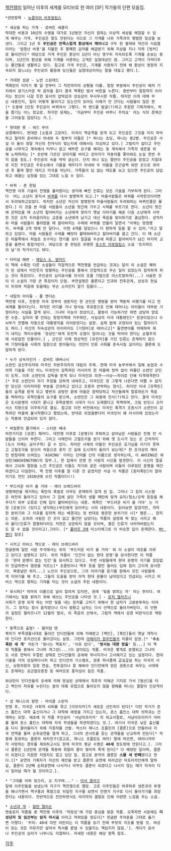 [[핵전쟁]]이 일어난 이후의 세계를 모티브로 한 여러 [SF] 작가들의 단편 모음집.

 *관련항목 - [[뉴클리어 아포칼립스]]

 * 세상을 파는 가게 - 로버트 셰클리 
 막대한 비용과 10년의 수명을 대가로 1년동안 자신이 원하는 이상적 세상을 체험할 수 있게 해주는 가게. 주인공은 말도 안된다는 식으로 그 가게를 나와 가족과의 평범한 일상을 보낸다. 그리고 1년 후 '''주인공은 만족스럽게 환상에서 깨어나고''' 구두 한 켤레와 약간의 식료품이라는 '엄청난 비용'을 지불한 후 황폐한 감자를 배급받기 위해 지상을 지나 지하 [벙커]로 돌아간다[* 여담으로 가게 주인은 환상이 1년이 아닌 영구히 지속되도록 기계를 손보는 중이며, 1년간의 환상을 위해 기계를 사용하는 고객은 실험대상인 셈. 그리고 고객이 가져다주는 물건들로 생활하고 있다. 참고로 가게 주인은, 기계를 사용하기 전에 왜 환상이 영원히 지속되지 않느냐는 주인공의 물음에 당신들은 실험대상이라는 말을 대놓고 했다.].

 * 거대한 섬광 - 노먼 스핀래드 
 핵폭탄이 터지기 몇 달 전부터 그 직전까지의 상황을 다룸. 절정 부분에서 주인공이 해저 기지에서 광기스러운 락 음악을 듣다 결국 핵폭탄 발사 버튼을 누른다. 중반부터 절정까지 이어지는 정신이 나갈 듯한 묘사의 압박감과 상승감이 무시무시한 작품. 하지만 이게 대체 무슨 내용인지, 일이 어떻게 돌아가고 있는건지 읽어도 이해가 안 간다는 사람들이 많은 편[* 도중에 1인칭 주인공이 바뀌어서 그렇다. 락 밴드를 발굴(?)하고 후원한 기획자에서, 락을 즐기는 어느 장교로. 하지만 문제는, '지금부터 주인공 바뀌니 주의요' 라는 식의 경계선을 그어놓질 않았다는 거.].

 * 현대판 롯 - 워드 무어
 성경패러디. 현대판 [소돔과 고모라]. 미국이 핵공격을 받게 되고 주인공은 그것을 미리 파악하고 철저히 준비하나 아내와 두 철부지 아들은 [* 하나는 초딩, 하나는 중2병. 주인공은 사실 이 둘이 정말 자신의 친자식이 맞는지에 대해서도 의심하고 있다.] 그럴리가 없다고 주인공을 나무라고 계속해서 터무니 없고 배부른 요구를 해대는 둥 계속해서 가족의 생존을 위해 노력하려는 [* 초반에 기르던 강아지를 버리고 강아지가 자동차를 쫓아와도 눈길 한번 주지 않을 정도.] 주인공의 속을 박박 긁는다. 단지 하나 있는 딸만이 주인공을 믿었고 지칠대로 지친 주인공은 주유소에서 기름을 채우다가 아내와 두 아들을 은근슬쩍 외딴 곳으로 꾀어낸 후 몰래 딸만 데리고 미국을 떠난다. 가족들의 답 없는 태도를 보고 있으면 주인공의 답답하고 애끓는 심정을 있는 그대로 느낄 수 있다.

 * 바퀴 - 존 윈덤
 핵전쟁 이후 기술이 전쟁을 불러왔다는 생각에 빠진 인류는 모든 기술을 거부하게 된다. 그러다  어느 소년이 혼자서 [[바퀴]]를 다시 발명하게 되고.[* 마을사람들은 바퀴를 사악한것이라면서 두려워하고있었다. 하지만 소년은 자신이 발명한게 마을사람들이 두려워하는 바퀴인줄은 몰랐다.] 이 것을 본 마을 사람들이 소년을 헛간에 가두고 사제를 부르기로 한다. 소년이 헛간에 갇혀있을 때 소년의 할아버지는 소년에게 찾아가 옛날 이야기를 해준 다음 소년에게 사악한 것은 오직 두려움이라는 교훈을 소년에게 남기고 대신 죽음을 맞이하기로 결심한다. 성직자와 마을 사람들이 몰려왔을 때 할아버지는 수레에 바퀴를 만들어 달면서 "어제는 멍청했지. 바퀴를 2개 밖에 안 달다니. 이젠 4개를 달았으니 더 편하게 일을 할 수 있어."라고 말하고 있었다. 마을 사람들은 수레를 빼앗아 불태워버리고 할아버지를 끌고 간다. 이 때 소년은 마을쪽에서 하늘로 솟구치는 연기를 보다 얼굴을 두손에 파묻고 할아버지가 남긴 마지막 교훈을 울면서 중얼거린다. 여담으로 존 윈덤은 유명한 [[포스트 아포칼립스]] 소설 '트리피드의 날'의 작가이기도 하다.

 * 터미널 해변 - [[제임스 G. 발라드]] 
 이 책에 수록된 다른 소설들이 직접적으로 핵전쟁을 언급하는 것과는 달리 이 소설은 폐허가 된 섬에서 미친듯이 방황하는 주인공을 통해서 간접적으로 무슨 일이 있었는지 짐작하게 하는 것이 특징이다. 주인공의 심리묘사를 의식의 흐름 기법으로 아스트랄하게(...) 서술한 것이 이 소설의 가장 큰 특징이자 단점. 부연설명은 물론이고 인과와 전후관계, 상상과 현실이 뒤섞여 처음에 읽을때는 무슨 소리인지 알기 힘들다...

 * 내일의 아이들 - 폴 앤더슨
 핵전쟁 이후, 잔존한 미국 정부의 생존자인 한 군인은 명령을 받아 핵동력 비행기를 타고 전세계를 돌아다닌다. 하지만 어디를 가나 방사능 후유증으로 인해 태어나는 아이들이 대부분 기형이라는 사실을 알게 된다. 그나마 지능이 정상이고, 활동이 가능하기만 하면 상당히 양호한 수준. 심지어 몇 안되는 청정지역에 거주하던, 사실상의 미국 대통령인[* 장관이었으나 수뇌부가 전멸해 자동으로 대통령직을 이어받았다는 설정. 실제 법에 규정되어 있는 절차이기도 하다.] 자신의 직속상관의 아이마저도 [기형아]로 태어나고[* 돌연변이를 억제하며 제거 내지는 격리수용해 '정상인'에게 유전적 오염이 일어나는 것을 막아야 한다는 순혈주의에 사로잡힌 인물이다.] , 군인은 이제 정상적인 [유전자]를 가진 인류는 존재하지 않으며 기형아들을 사회의 일원으로 받아들이는 것만이 인류 사회를 존속시킬 길이라는 결론에 도달하게 된다.

 * 누가 상속자인가 - 로버트 애버나시 
 소련인 공산주의자와 미국인 자본주의자의 대립이 주제. 한때 미국 농무부에서 일해 농업과 수의학 기술을 가진 어느 미국인이 감독하던 러시아의 한 마을에 정처 없이 떠돌던 소련인 군인이 도착. 이후 소련인의 감독을 받게 되나 미국인과 의견~~사상~~차이로 인해 티격태격한다[* 주로 소련인이 자기 주장을 강하게 내세우고, 미국인은 정 그렇게 나온다면 어쩔 수 없지만 당신은 이러저러한 부분을 간과하고 있다고 조용히 반박하는 형식]. 하지만 이내 [유목민]들의 습격을 받게 되고 몇번의 공방전 끝에 마을은 함락당하고 자신들에게 합류하든가 죽음을 택하라는 유목민들의 요구를 받으며, 소련인은 그 와중에 전사(?)하고 만다. 결국 미국인은 도시문명의 시대가 끝나고 유목문명의 시대가 다시 도래했다고 독백하며, 크림 반도나 코카서스 지방으로 이주하기로 결심. 참고로 이전 버전에서는 미국인 폭격기 조종사가 소련인이 감독하던 마을에 불시착했다고 했었는데, 반대로 되었을뿐더러 미국인이 왜 러시아에 있었는지는 작중에 언급되어 있지 않다.

 * 바빌론의 물가에서 - 스티븐 배네 
 마찬가지로 [성경] 패러디. 대전쟁 이후로 [문명]이 후퇴하고 살아남은 사람들은 전쟁 전 사람들을 신이라 부른다. 그리고 사제만이 고철조각을 얻기 위해 옛 도시가 있는 곳 근처까지(도시 자체는 금지구역) 갈 수 있다. 하지만 사제의 아들인 주인공은 호기심을 이기지 못하고 고철조각을 얻으러 처음으로 혼자 간 길에 도시까지 들어가 보는데[* 한 조각상의 깨어진 받침대에 쓰여있는 'ASHING' 이라는 단어를 신의 이름으로 생각하는데, 이 AHSING은 워싱턴(WASHINGTON)의 일부.], 한 집에서 전쟁 전 사람의 시신을 발견한다. 이 시신의 얼굴에서 고뇌와 절망을 느낀 주인공은 이들도 자기와 같은 사람이며 이들이 이루었던 문명을 재건하겠다고 다짐한다. 핵 전쟁 이후를 잘 다룬 것 같겠지만 사실 이 작품은 [원자폭탄]이 알려지기도 전인 1938년에 쓰인 작품이다(!)

 * 부드러운 비가 올 거야 - 레이 브래드버리
 생명체만을 제거하는 폭탄의 폭발로 아무도 존재하지 않게 된 집. 그러나 그 집의 시스템은 여전히 돌아가고 있어서 그 집에 살던 가족의 생활 패턴에 맞게 요리/청소/오락 등등을 해주다가 외부 오류로 인해 집이 불타버린다는 내용. 제목인 '부드러운 비가 올 거야' 는 가정 [로봇]이 (있다고 생각하는)부인에게 읽어주는 시의 내용이다. 읽어보면 알겠지만, 적막한 분위기와 그 이유를 짐작케 하는 배경과는 정 반대로 평온한 분위기의 시[* 평온... 한지는 의문. 오히려 사람은 간 곳이 없고 물건만 남았다는 작품의 설정에 딱 맞는 시라고 해야 옳다(인류가 절멸하더라도 자연은 상관하지 않을 것이며, 봄은 인류가 사라져버렸는지도 알 수 없을 것이라고).]이다. [* [[폴아웃 3]]에 이스터에그로 이 비슷한 집이 존재한다. [[Mr 핸디]] 참조]

 * 시카고 어비스 역으로 - 레이 브래드버리 
 한글판에 달린 서문 주석에서는 위의 '부드러운 비가 올 거야' 와 이 소설이 대조를 이루고 있다고 설명하고 있다. 위의 작품이 '인간이 없는 현대 문명'을 묘사한다면 이 작품은 '현대 문명이 없는 인간'을 묘사하고 있다고. 주변 사람들에게 현대 문명의 이기를 끊임없이 언급하면서 염장을 지르는[* 초콜릿이나 맥주 등을 말만 들어도 입에 침이 고이게 묘사한다. 짜증날만 하지...] 노인이 주인공으로, 그의 이야기를 듣기를 원해서 모인 사람들에게 이야기를 해 주고. 그들의 도움을 받아 아직 현대 문물이 남아있다고 언급되는 시카고 어비스 역으로 향하는 기차를 타는 것이 소설의 주된 내용이다.

 * 루시퍼[* 악마의 이름으로 널리 알려져 있지만, 원래 '빛을 밝히는 자' 라는 뜻이다. 여기에서는 빛을 밝히기 위해 애쓰는 주인공을 나타낸 것.] - [[로저 젤라즈니]] 
 사회가 운영 되게 하는 어떤 빛을 내는 장치를 고치기 위해서 한 남자가 고분분투하는 이야기. 그 장치는 잠시 움직였으나 다시 멈췄고 남자는 다시 산맥으로 돌아가버린다. 이 단편의 설정은 젤라즈니가 12월의 열쇠, 이 죽음의 산에서, 그림자 잭에서 성경 비판식으로 재탕한다. 

 * 동쪽으로 출발! - 윌리엄 텐 
 북미가 부족생활시대로 돌아간 인디언들에 의해 지배받고 [백인], [흑인]들이 옛날 개척시대 인디언 포지션으로 돌아갔다는 설정. 그런데 [[아메리카 원주민]]들의 이름이 압권.[* ''' '수소 폭탄 세 개' ''' 라든가 '빛나는 책표지', '이유 있다', ''' '방사능 대량 방출' ''' 등...] 이 책의 작품들 중에서 그나마 개그성(...)이 살아있는 작품. 미국은 몇개로 분열되고 그나마도 서로 연락이 두절된 상태로 인디언들의 공세에 무너지거나 고사해가고 있는 실정이다. 현대기술을 거의 상실하다시피 하고 인디언의 가스램프, 권총 하사품에 굽실굽실 하는 미국의 사신, 상원의원의 일장 연설, 전투검이나 잘 해봐야 인디언에게 얻은 권총으로 싸우는 시대에도 존재하는 공군참모총장 등 여러모로 풍자성이 짙은 작품.

 워싱턴이 인디언들의 공세에 의해 망실된 상태에서 최후의 미해군 기지로 가서 [범선]을 타고 백인이 자유를 누린다는 꿈의 대륙 유럽으로 돌아오지 않을 항해를 떠나는 결말이 인상적이다.

 * 성 재니스의 향연 - 마이클 스완익
 전쟁 후, 미국은 사회적 쇠퇴를 겪고 [아프리카]가 새로운 선진국이 된다[* 다만 작가가 존스 홉킨스 대학 출신이거나 그 대학에 애정을 가지고 있는지, 존스 홉킨스 대학 의학과는 건재하는 모양. 애초에 이 작품 주인공이 '서남아프리카' 의 외교사절로, 서남아프리카가 자비를 들여 존스 홉킨스 대학에 자국 학생들을 파견하겠다는 것.]. 여기서 미국은 낮은 출산률을 다시 끌어올리기 위해 지원자를 선발. 락스타 제니스 조플린의 [클론]으로 만들어내 미국 전역을 돌며 순회공연을 열게 하고, 그녀의 콘서트를 듣는 관객들을 난교하게 만든다[* 작중에 등장하는 클론의 여자친구(참고로, 재니스 조플린도 여자) 말에 따르면, 태어나자마자 사망하는 경우를 제외하고서도 현재 미국의 평균 수명은 '''40세''' 정도밖에 안된다고.]. 그러나 클론은 1년만에 관객들 폭동에 휘말려 몸이 찢어져 죽게 된다[* 다 예정된 일이며, 클론이 되겠다고 지원한 지원자도 알고 있던 일. 참고로 본작의 클론은 '''스물 세 번째'''였다고 한다.][* 공연의 기획자가 자신의 제안을 받고 클론의 공연에 따라갔던 아프리카인에게 말하길, 클론이 2년째 순회공연에 나서거나 아무도 클론이 되겠다고 나서지 않는 때가 미국이 다시 일어날 때가 될 것이라고.].

 * "그대를 어찌 잊으리, 오 지구여..." - [[아서 클라크]]
 달에 이주민들을 보냈는데 지구가 핵전쟁으로 멸망. 고로 이주민들은 하루하루 생존과의 투쟁을 해나가면서 핵구름과 폭발으로 뒤덮힌 지구를 보면서 언젠가 지구로 다시 돌아가기를 희망한다는 내용이다. 전반적으로 잔잔하면서도 마지막의 결말로 인해 아련한 느낌을 주는 소설.

 * [[소년과 개]] - [[할란 엘리슨]]
 엔솔로지 작품들 중 핵전쟁 이후의 '막장성'에 가장 중심을 맞춘 작품. 오죽하면 서문에도 '''미성년자 및 임산부는 읽지 마시길''' 이라고 적혀있을 정도다[* 한글판 주의문을 그대로 옮기면 이렇다: '주의: 40세 미만 어린이는 이 작품을 읽기 전에 부모의 지도를 받을 것. 여성이 읽는 것은 자유지만 살아서 독서를 끝낼 수 있을지는 책임지지 않음.']. 게다가 묘사나 주인공의 심리가 너무나도 리얼하다. 자세한 내용은 해당 항목 참조.

[[각주]]
